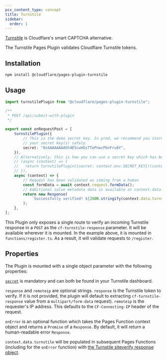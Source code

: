 ```yaml
---
pcx_content_type: concept
title: Turnstile
sidebar:
  order: 1
---
```



[Turnstile](/turnstile/) is Cloudflare's smart CAPTCHA alternative.

The Turnstile Pages Plugin validates Cloudflare Turnstile tokens.

## Installation

```sh
npm install @cloudflare/pages-plugin-turnstile
```

## Usage

```typescript
import turnstilePlugin from "@cloudflare/pages-plugin-turnstile";

/**
 * POST /api/submit-with-plugin
 */

export const onRequestPost = [
	turnstilePlugin({
		// This is the demo secret key. In prod, we recommend you store
		// your secret key(s) safely.
		secret: "0x4AAAAAAASh4E5cwHGsTTePnwcPbnFru6Y",
	}),
	// Alternatively, this is how you can use a secret key which has been stored as an environment variable
	// (async (context) => {
	//   return turnstilePlugin({secret: context.env.SECRET_KEY})(context)
	// }),
	async (context) => {
		// Request has been validated as coming from a human
		const formData = await context.request.formData();
		// Additional solve metadata data is available at context.data.turnstile
		return new Response(
			`Successfully verified! ${JSON.stringify(context.data.turnstile)}`,
		);
	},
];
```

<Render file="request-dot-clone-warning" product="workers" />

This Plugin only exposes a single route to verify an incoming Turnstile response in a `POST` as the `cf-turnstile-response` parameter. It will be available wherever it is mounted. In the example above, it is mounted in `functions/register.ts`. As a result, it will validate requests to `/register`.

## Properties

The Plugin is mounted with a single object parameter with the following properties:

[`secret`](https://dash.cloudflare.com/login) is mandatory and can both be found in your Turnstile dashboard.

`response` and `remoteip` are optional strings. `response` is the Turnstile token to verify. If it is not provided, the plugin will default to extracting `cf-turnstile-response` value from a `multipart/form-data` request). `remoteip` is the requester's IP address. This defaults to the `CF-Connecting-IP` header of the request.

`onError` is an optional function which takes the Pages Function context object and returns a `Promise` of a `Response`. By default, it will return a human-readable error `Response`.

`context.data.turnstile` will be populated in subsequent Pages Functions (including for the `onError` function) with [the Turnstile siteverify response object](/turnstile/get-started/server-side-validation/).
